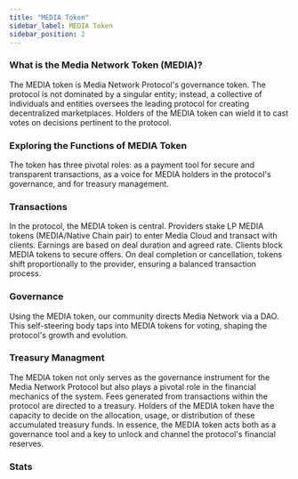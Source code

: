 ```yaml
---
title: "MEDIA Token"
sidebar_label: MEDIA Token
sidebar_position: 2
---
```


### What is the Media Network Token (MEDIA)?

The MEDIA token is Media Network Protocol's governance token. The protocol is not dominated by a singular entity; instead, a collective of individuals and entities oversees the leading protocol for creating decentralized marketplaces. Holders of the MEDIA token can wield it to cast votes on decisions pertinent to the protocol.

### Exploring the Functions of MEDIA Token

The token has three pivotal roles: as a payment tool for secure and transparent transactions, as a voice for MEDIA holders in the protocol's governance, and for treasury management.

### Transactions

In the protocol, the MEDIA token is central. Providers stake LP MEDIA tokens (MEDIA/Native Chain pair) to enter Media Cloud and transact with clients. Earnings are based on deal duration and agreed rate. Clients block MEDIA tokens to secure offers. On deal completion or cancellation, tokens shift proportionally to the provider, ensuring a balanced transaction process.

### Governance

Using the MEDIA token, our community directs Media Network via a DAO. This self-steering body taps into MEDIA tokens for voting, shaping the protocol's growth and evolution.

### Treasury Managment

The MEDIA token not only serves as the governance instrument for the Media Network Protocol but also plays a pivotal role in the financial mechanics of the system. Fees generated from transactions within the protocol are directed to a treasury. Holders of the MEDIA token have the capacity to decide on the allocation, usage, or distribution of these accumulated treasury funds. In essence, the MEDIA token acts both as a governance tool and a key to unlock and channel the protocol's financial reserves.

### Stats


<MediaNetwork />